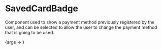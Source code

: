
<Meta title="Molecules/SavedCardBadge" component={SavedCardBadge} />

# SavedCardBadge

Component used to show a payment method previously registered by the user, and can be selected to allow the user to
change the payment method that is going to be used.

<Canvas>
    <Story
        name="Regular SavedCardBadge"
        args={{ cardBrand: "maestro", cardLastDigits: "0132", cardIdentifier: "Cartão da Firma" }}
        argTypes={{ onClick: { action: "onClick" } }}
    >
        {args => <SavedCardBadge {...args} />}
    </Story>
</Canvas>

<ArgsTable of={SavedCardBadge} />

